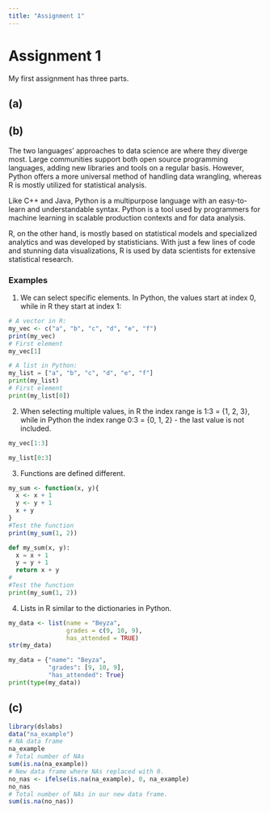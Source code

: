 ```yaml
---
title: "Assignment 1"
---
```


# Assignment 1

My first assignment has three parts.

## (a)

## (b)

The two languages' approaches to data science are where they diverge most. Large communities support both open source programming languages, adding new libraries and tools on a regular basis. However, Python offers a more universal method of handling data wrangling, whereas R is mostly utilized for statistical analysis.

Like C++ and Java, Python is a multipurpose language with an easy-to-learn and understandable syntax. Python is a tool used by programmers for machine learning in scalable production contexts and for data analysis.

R, on the other hand, is mostly based on statistical models and specialized analytics and was developed by statisticians. With just a few lines of code and stunning data visualizations, R is used by data scientists for extensive statistical research.

### Examples

1.  We can select specific elements. In Python, the values start at index 0, while in R they start at index 1:

```r
# A vector in R:
my_vec <- c("a", "b", "c", "d", "e", "f")
print(my_vec)
# First element
my_vec[1]
```

```python
# A list in Python:
my_list = ["a", "b", "c", "d", "e", "f"]
print(my_list)
# First element
print(my_list[0])
```

2.  When selecting multiple values, in R the index range is 1:3 = {1, 2, 3}, while in Python the index range 0:3 = {0, 1, 2} - the last value is not included.

```r
my_vec[1:3]
```

```python
my_list[0:3]
```

3.   Functions are defined different.

```r
my_sum <- function(x, y){
  x <- x + 1
  y <- y + 1
  x + y
}
#Test the function
print(my_sum(1, 2))
```

```python
def my_sum(x, y):
  x = x + 1
  y = y + 1
  return x + y
#
#Test the function
print(my_sum(1, 2))
```

4.   Lists in R similar to the dictionaries in Python.

```r
my_data <- list(name = "Beyza",
                grades = c(9, 10, 9),
                has_attended = TRUE)
str(my_data)
```

```python
my_data = {"name": "Beyza",
           "grades": [9, 10, 9],
           "has_attended": True}
print(type(my_data))
```

## (c)

```r
library(dslabs)
data("na_example")
# NA data frame
na_example
# Total number of NAs
sum(is.na(na_example))
# New data frame where NAs replaced with 0.
no_nas <- ifelse(is.na(na_example), 0, na_example)
no_nas
# Total number of NAs in our new data frame.
sum(is.na(no_nas))
```
